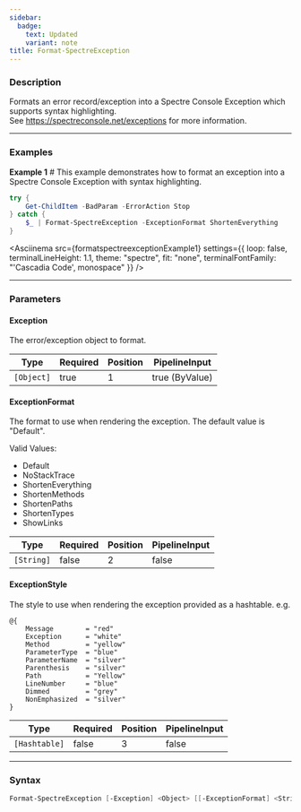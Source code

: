 ```yaml
---
sidebar:
  badge:
    text: Updated
    variant: note
title: Format-SpectreException
---
```









### Description

Formats an error record/exception into a Spectre Console Exception which supports syntax highlighting.  
See https://spectreconsole.net/exceptions for more information.



---


### Examples


**Example 1**  # This example demonstrates how to format an exception into a Spectre Console Exception with syntax highlighting.



```powershell
try {
    Get-ChildItem -BadParam -ErrorAction Stop
} catch {
    $_ | Format-SpectreException -ExceptionFormat ShortenEverything
}
```
<Asciinema
    src={formatspectreexceptionExample1}
    settings={{
        loop: false,
        terminalLineHeight: 1.1,
        theme: "spectre",
        fit: "none",
        terminalFontFamily: "'Cascadia Code', monospace"
    }}
/>


---


### Parameters
#### **Exception**

The error/exception object to format.






|Type      |Required|Position|PipelineInput |
|----------|--------|--------|--------------|
|`[Object]`|true    |1       |true (ByValue)|



#### **ExceptionFormat**

The format to use when rendering the exception. The default value is "Default".



Valid Values:

* Default
* NoStackTrace
* ShortenEverything
* ShortenMethods
* ShortenPaths
* ShortenTypes
* ShowLinks






|Type      |Required|Position|PipelineInput|
|----------|--------|--------|-------------|
|`[String]`|false   |2       |false        |



#### **ExceptionStyle**

The style to use when rendering the exception provided as a hashtable. e.g. 
```
@{
    Message        = "red"
    Exception      = "white"
    Method         = "yellow"
    ParameterType  = "blue"
    ParameterName  = "silver"
    Parenthesis    = "silver"
    Path           = "Yellow"
    LineNumber     = "blue"
    Dimmed         = "grey"
    NonEmphasized  = "silver"
}
```






|Type         |Required|Position|PipelineInput|
|-------------|--------|--------|-------------|
|`[Hashtable]`|false   |3       |false        |





---


### Syntax
```powershell
Format-SpectreException [-Exception] <Object> [[-ExceptionFormat] <String>] [[-ExceptionStyle] <Hashtable>] [<CommonParameters>]
```
